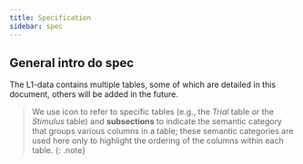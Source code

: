 ```yaml
---
title: Specification
sidebar: spec
---
```


## General intro do spec


The L1-data contains multiple tables, some of which are detailed in this document, others will be added in the future.

> We use <i class="bi bi-table"></i> icon to refer to specific tables (e.g., the *<i class="bi bi-table"></i> Trial* table or the *<i class="bi bi-table"></i> Stimulus* table) and **subsections** to indicate the semantic category that groups various columns in a table; these semantic categories are used here only to highlight the ordering of the columns within each table.
{: .note}
